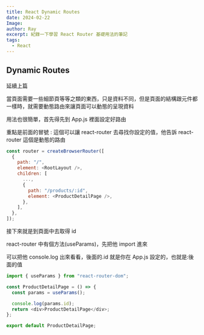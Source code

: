 ```yaml
---
title: React Dynamic Routes
date: 2024-02-22
Image:
author: Ray
excerpt: 紀錄一下學習 React Router 基礎用法的筆記
tags:
  - React
---
```


## Dynamic Routes

延續上篇

當頁面需要一些細節頁等等之類的東西，只是資料不同，但是頁面的結構跟元件都一樣時，就需要動態路由來讓頁面可以動態的呈現資料

用法也很簡單，首先得先到 App.js 裡面設定好路由

重點是前面的冒號 : 這個可以讓 react-router 去尋找你設定的值，他告訴 react-router 這個是動態的路由

```js
const router = createBrowserRouter([
  {
    path: "/",
    element: <RootLayout />,
    children: [
      ...,
      {
        path: "/products/:id",
        element: <ProductDetailPage />,
      },
    ],
  },
]);
```

接下來就是到頁面中去取得 id

react-router 中有個方法(useParams)，先把他 import 進來

可以把他 console.log 出來看看，後面的.id 就是你在 App.js 設定的，也就是:後面的值

```js
import { useParams } from "react-router-dom";

const ProductDetailPage = () => {
  const params = useParams();

  console.log(params.id);
  return <div>ProductDetailPage</div>;
};

export default ProductDetailPage;
```
